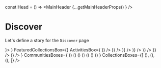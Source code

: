 


const Head = () => <MainHeader {...getMainHeaderProps() } />

<Meta title="Pages|Discover" component={Discover}/>


# Discover
Let's define a story for the `Discover` page

<Preview>
  <Story name="Discover page">
    <WithSidebar 
      HeaderBox={Head}
      SidebarBox={<Sidebar {...getSidebarProps()}/>}>
        <Discover 
        basePath={"/"}
        FeaturedCommunitiesBox={<FeaturedCommunities {...getFeaturedCommunitiesProps(true)} />}
        FeaturedCollectionsBox={<FeaturedCollections {...getFeaturedCollectionsProps(true)} />}
        ActivitiesBox={<React.Fragment>
          <ActivityPreview {...activityPreviewProps('Added a link', <Resource {...ResourcePreviewProps() }/>)} />
          <ActivityPreview {...activityPreviewProps('Uploaded a resource', <Resource {...ResourcePreviewProps('license', 'pdf' ) }/>)} />
          <ActivityPreview {...activityPreviewProps('Created a comment', <Comment {...CommentPreviewProps() }/>)} />
          <ActivityPreview {...activityPreviewProps('Created a comment', <Comment {...CommentPreviewProps() }/>)} />
          <ActivityPreview {...activityPreviewProps('Like a comment', <LikedComment {...LikedCommentPreviewProps() }/>)} />
          <ActivityPreview {...activityPreviewProps('Created a comment', <Comment {...CommentPreviewProps() }/>)} />
          <ActivityPreview {...activityPreviewProps('Created a comment', <Comment {...CommentPreviewProps() }/>)} />
        </React.Fragment>}
        CommunitiesBoxes={<React.Fragment>
            (<Community {...CommunityPreviewProps()} />)
            (<Community {...CommunityPreviewProps()} />)
            (<Community {...CommunityPreviewProps()} />)
            (<Community {...CommunityPreviewProps()} />)
            (<Community {...CommunityPreviewProps()} />)
            (<Community {...CommunityPreviewProps()} />)
            (<Community {...CommunityPreviewProps()} />)
        </React.Fragment>}
        CollectionsBoxes={[
            (<Collection {...CollectionPreviewProps()} />),
            (<Collection {...CollectionPreviewProps()} />),
            (<Collection {...CollectionPreviewProps()} />),
          ]}
        />
    </WithSidebar>
  </Story>
</Preview>


